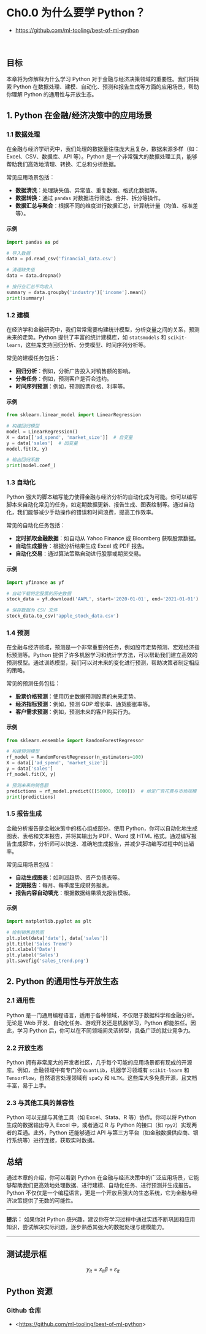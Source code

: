 <br>

# Ch0.0 为什么要学 Python？

-   <https://github.com/ml-tooling/best-of-ml-python>

<br>

## 目标

本章将为你解释为什么学习 Python 对于金融与经济决策领域的重要性。我们将探索 Python 在数据处理、建模、自动化、预测和报告生成等方面的应用场景，帮助你理解 Python 的通用性与开放生态。

## 1. Python 在金融/经济决策中的应用场景

### 1.1 数据处理

在金融与经济学研究中，我们处理的数据量往往庞大且复杂，数据来源多样（如：Excel、CSV、数据库、API 等）。Python 是一个非常强大的数据处理工具，能够帮助我们高效地清理、转换、汇总和分析数据。

常见应用场景包括：

-   **数据清洗**：处理缺失值、异常值、重复数据、格式化数据等。
-   **数据转换**：通过 `pandas` 对数据进行筛选、合并、拆分等操作。
-   **数据汇总与聚合**：根据不同的维度进行数据汇总，计算统计量（均值、标准差等）。

#### 示例

``` python
import pandas as pd

# 导入数据
data = pd.read_csv('financial_data.csv')

# 清理缺失值
data = data.dropna()

# 按行业汇总平均收入
summary = data.groupby('industry')['income'].mean()
print(summary)
```

### 1.2 建模

在经济学和金融研究中，我们常常需要构建统计模型，分析变量之间的关系，预测未来的走势。Python 提供了丰富的统计建模库，如 `statsmodels` 和 `scikit-learn`，这些库支持回归分析、分类模型、时间序列分析等。

常见的建模任务包括：

-   **回归分析**：例如，分析广告投入对销售额的影响。
-   **分类任务**：例如，预测客户是否会违约。
-   **时间序列预测**：例如，预测股票价格、利率等。

#### 示例

``` python
from sklearn.linear_model import LinearRegression

# 构建回归模型
model = LinearRegression()
X = data[['ad_spend', 'market_size']]  # 自变量
y = data['sales']  # 因变量
model.fit(X, y)

# 输出回归系数
print(model.coef_)
```

### 1.3 自动化

Python 强大的脚本编写能力使得金融与经济分析的自动化成为可能。你可以编写脚本来自动化常见的任务，如定期数据更新、报告生成、图表绘制等。通过自动化，我们能够减少手动操作的错误和时间浪费，提高工作效率。

常见的自动化任务包括：

-   **定时抓取金融数据**：如自动从 Yahoo Finance 或 Bloomberg 获取股票数据。
-   **自动生成报告**：根据分析结果生成 Excel 或 PDF 报告。
-   **自动化交易**：通过算法策略自动进行股票或期货交易。

#### 示例

``` python
import yfinance as yf

# 自动下载特定股票的历史数据
stock_data = yf.download('AAPL', start='2020-01-01', end='2021-01-01')

# 保存数据为 CSV 文件
stock_data.to_csv('apple_stock_data.csv')
```

### 1.4 预测

在金融与经济领域，预测是一个非常重要的任务，例如股市走势预测、宏观经济指标预测等。Python 提供了许多机器学习和统计学方法，可以帮助我们建立高效的预测模型。通过训练模型，我们可以对未来的变化进行预测，帮助决策者制定相应的策略。

常见的预测任务包括：

-   **股票价格预测**：使用历史数据预测股票的未来走势。
-   **经济指标预测**：例如，预测 GDP 增长率、通货膨胀率等。
-   **客户需求预测**：例如，预测未来的客户购买行为。

#### 示例

``` python
from sklearn.ensemble import RandomForestRegressor

# 构建预测模型
rf_model = RandomForestRegressor(n_estimators=100)
X = data[['ad_spend', 'market_size']]
y = data['sales']
rf_model.fit(X, y)

# 预测未来的销售额
predictions = rf_model.predict([[50000, 1000]])  # 给定广告花费与市场规模
print(predictions)
```

### 1.5 报告生成

金融分析报告是金融决策中的核心组成部分。使用 Python，你可以自动化地生成图表、表格和文本报告，并将其输出为 PDF、Word 或 HTML 格式。通过编写报告生成脚本，分析师可以快速、准确地生成报告，并减少手动编写过程中的出错率。

常见应用场景包括：

-   **自动生成图表**：如利润趋势、资产负债表等。
-   **定期报告**：每月、每季度生成财务报表。
-   **报告内容自动填充**：根据数据结果填充报告模板。

#### 示例

``` python
import matplotlib.pyplot as plt

# 绘制销售趋势图
plt.plot(data['date'], data['sales'])
plt.title('Sales Trend')
plt.xlabel('Date')
plt.ylabel('Sales')
plt.savefig('sales_trend.png')
```

## 2. Python 的通用性与开放生态

### 2.1 通用性

Python 是一门通用编程语言，适用于各种领域，不仅限于数据科学和金融分析。无论是 Web 开发、自动化任务、游戏开发还是机器学习，Python 都能胜任。因此，学习 Python 后，你可以在不同领域间灵活转型，具备广泛的就业竞争力。

### 2.2 开放生态

Python 拥有非常庞大的开发者社区，几乎每个可能的应用场景都有现成的开源库。例如，金融领域中有专门的 `QuantLib`，机器学习领域有 `scikit-learn` 和 `TensorFlow`，自然语言处理领域有 `spaCy` 和 `NLTK`。这些库大多免费开源，且文档丰富，易于上手。

### 2.3 与其他工具的兼容性

Python 可以无缝与其他工具（如 Excel、Stata、R 等）协作。你可以将 Python 生成的数据输出导入 Excel 中，或者通过 R 与 Python 的接口（如 `rpy2`）实现两者的互通。此外，Python 还能够通过 API 与第三方平台（如金融数据供应商、银行系统等）进行连接，获取实时数据。

## 总结

通过本章的介绍，你可以看到 Python 在金融与经济决策中的广泛应用场景，它能够帮助我们更高效地处理数据、进行建模、自动化任务、进行预测并生成报告。Python 不仅仅是一个编程语言，更是一个开放且强大的生态系统，它为金融与经济决策提供了无数的可能性。

------------------------------------------------------------------------

**提示：** 如果你对 Python 感兴趣，建议你在学习过程中通过实践不断巩固和应用知识，尝试解决实际问题，逐步熟悉其强大的数据处理与建模能力。

------------------------------------------------------------------------

::: callout-note
## 测试提示框

$$
y_{it} = x_{it}\beta + \varepsilon_{it}
$$
:::

## Python 资源

### Github 仓库

-   \<<https://github.com/ml-tooling/best-of-ml-python>\>